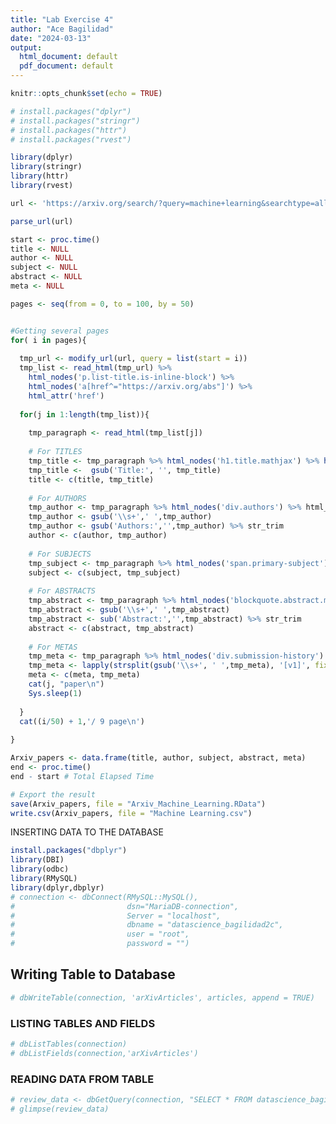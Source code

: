 ```yaml
---
title: "Lab Exercise 4"
author: "Ace Bagilidad"
date: "2024-03-13"
output:
  html_document: default
  pdf_document: default
---
```


```r
knitr::opts_chunk$set(echo = TRUE)
```

```r
# install.packages("dplyr")
# install.packages("stringr")
# install.packages("httr")
# install.packages("rvest")

library(dplyr)
library(stringr)
library(httr)
library(rvest)

url <- 'https://arxiv.org/search/?query=machine+learning&searchtype=all&abstracts=show&order=-announced_date_first&size=50'

parse_url(url)

start <- proc.time()
title <- NULL
author <- NULL
subject <- NULL
abstract <- NULL
meta <- NULL

pages <- seq(from = 0, to = 100, by = 50)


#Getting several pages
for( i in pages){
 
  tmp_url <- modify_url(url, query = list(start = i))
  tmp_list <- read_html(tmp_url) %>%
    html_nodes('p.list-title.is-inline-block') %>%
    html_nodes('a[href^="https://arxiv.org/abs"]') %>%
    html_attr('href')
 
  for(j in 1:length(tmp_list)){
   
    tmp_paragraph <- read_html(tmp_list[j])
   
    # For TITLES
    tmp_title <- tmp_paragraph %>% html_nodes('h1.title.mathjax') %>% html_text(T)
    tmp_title <-  gsub('Title:', '', tmp_title)
    title <- c(title, tmp_title)
   
    # For AUTHORS
    tmp_author <- tmp_paragraph %>% html_nodes('div.authors') %>% html_text
    tmp_author <- gsub('\\s+',' ',tmp_author)
    tmp_author <- gsub('Authors:','',tmp_author) %>% str_trim
    author <- c(author, tmp_author)  
   
    # For SUBJECTS
    tmp_subject <- tmp_paragraph %>% html_nodes('span.primary-subject') %>% html_text(T)
    subject <- c(subject, tmp_subject)
   
    # For ABSTRACTS
    tmp_abstract <- tmp_paragraph %>% html_nodes('blockquote.abstract.mathjax') %>% html_text(T)
    tmp_abstract <- gsub('\\s+',' ',tmp_abstract)
    tmp_abstract <- sub('Abstract:','',tmp_abstract) %>% str_trim
    abstract <- c(abstract, tmp_abstract)
   
    # For METAS
    tmp_meta <- tmp_paragraph %>% html_nodes('div.submission-history') %>% html_text
    tmp_meta <- lapply(strsplit(gsub('\\s+', ' ',tmp_meta), '[v1]', fixed = T),'[',2) %>% unlist %>% str_trim
    meta <- c(meta, tmp_meta)
    cat(j, "paper\n")
    Sys.sleep(1)
   
  }
  cat((i/50) + 1,'/ 9 page\n')
 
}

Arxiv_papers <- data.frame(title, author, subject, abstract, meta)
end <- proc.time()
end - start # Total Elapsed Time

# Export the result
save(Arxiv_papers, file = "Arxiv_Machine_Learning.RData")
write.csv(Arxiv_papers, file = "Machine Learning.csv")
```


INSERTING DATA TO THE DATABASE
```r
install.packages("dbplyr")
library(DBI)
library(odbc)
library(RMySQL)
library(dplyr,dbplyr)
# connection <- dbConnect(RMySQL::MySQL(),
#                         dsn="MariaDB-connection",
#                         Server = "localhost",
#                         dbname = "datascience_bagilidad2c", 
#                         user = "root", 
#                         password = "") 

```



## Writing Table to Database

```r

# dbWriteTable(connection, 'arXivArticles', articles, append = TRUE)

```

### LISTING TABLES AND FIELDS

```r
# dbListTables(connection)
# dbListFields(connection,'arXivArticles')
```

### READING DATA FROM TABLE

```r

# review_data <- dbGetQuery(connection, "SELECT * FROM datascience_bagilidad2c.arXivArticles")
# glimpse(review_data)

```


